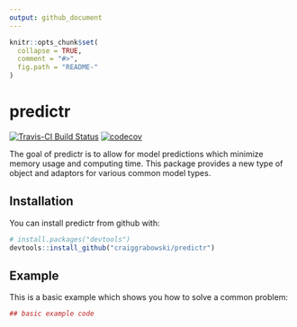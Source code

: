 ```yaml
---
output: github_document
---
```


<!-- README.md is generated from README.Rmd. Please edit that file -->

```r
knitr::opts_chunk$set(
  collapse = TRUE,
  comment = "#>",
  fig.path = "README-"
)
```

# predictr

[![Travis-CI Build Status](https://travis-ci.org/craiggrabowski/predictr.svg?branch=master)](https://travis-ci.org/craiggrabowski/predictr)
[![codecov](https://codecov.io/gh/craiggrabowski/predictr/branch/master/graph/badge.svg)](https://codecov.io/gh/craiggrabowski/predictr)


The goal of predictr is to allow for model predictions which 
minimize memory usage and computing time.
This package provides a new type of object and adaptors for
various common model types.


## Installation

You can install predictr from github with:

```r
# install.packages("devtools")
devtools::install_github("craiggrabowski/predictr")
```

## Example

This is a basic example which shows you how to solve a common problem:

```r
## basic example code
```
